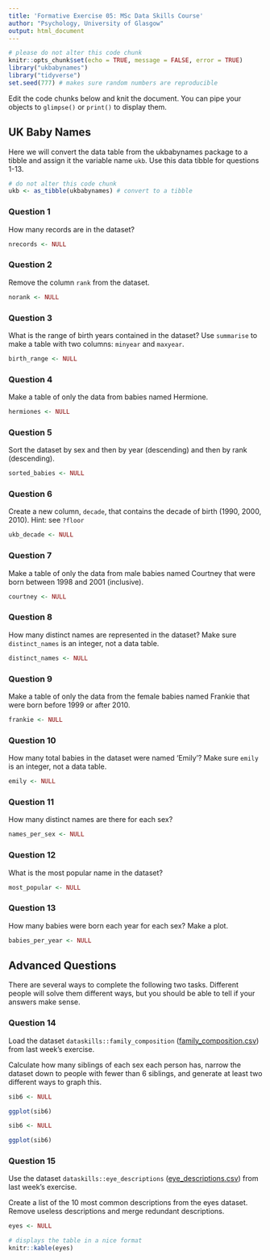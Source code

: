 ```yaml
---
title: 'Formative Exercise 05: MSc Data Skills Course'
author: "Psychology, University of Glasgow"
output: html_document
---
```


```r
# please do not alter this code chunk
knitr::opts_chunk$set(echo = TRUE, message = FALSE, error = TRUE)
library("ukbabynames")
library("tidyverse")
set.seed(777) # makes sure random numbers are reproducible
```

Edit the code chunks below and knit the document. You can pipe your objects to `glimpse()` or `print()` to display them.

## UK Baby Names

Here we will convert the data table from the ukbabynames package to a tibble and assign it the variable name `ukb`. Use this data tibble for questions 1-13.

```r
# do not alter this code chunk
ukb <- as_tibble(ukbabynames) # convert to a tibble
```


### Question 1

How many records are in the dataset?

```r
nrecords <- NULL
```

### Question 2

Remove the column `rank` from the dataset.

```r
norank <- NULL
```

### Question 3

What is the range of birth years contained in the dataset? Use `summarise` to make a table with two columns: `minyear` and `maxyear`.

```r
birth_range <- NULL
```

### Question 4

Make a table of only the data from babies named Hermione.

```r
hermiones <- NULL
```

### Question 5

Sort the dataset by sex and then by year (descending) and then by rank (descending).

```r
sorted_babies <- NULL
```

### Question 6

Create a new column, `decade`, that contains the decade of birth (1990, 2000, 2010).  Hint: see `?floor`

```r
ukb_decade <- NULL
```

### Question 7

Make a table of only the data from male babies named Courtney that were born between 1998 and 2001 (inclusive).

```r
courtney <- NULL
```


### Question 8

How many distinct names are represented in the dataset? Make sure `distinct_names` is an integer, not a data table.

```r
distinct_names <- NULL
```

### Question 9

Make a table of only the data from the female babies named Frankie that were born before 1999 or after 2010.

```r
frankie <- NULL
```

### Question 10

How many total babies in the dataset were named 'Emily'? Make sure `emily` is an integer, not a data table.

```r
emily <- NULL
```

### Question 11

How many distinct names are there for each sex?

```r
names_per_sex <- NULL
```

### Question 12

What is the most popular name in the dataset?

```r
most_popular <- NULL
```

### Question 13

How many babies were born each year for each sex?  Make a plot.

```r
babies_per_year <- NULL
```

## Advanced Questions

There are several ways to complete the following two tasks. Different people will solve them different ways, but you should be able to tell if your answers make sense.

### Question 14

Load the dataset `dataskills::family_composition` ([family_composition.csv](https://psyteachr.github.io/msc-data-skills/data/family_composition.csv)) from last week's exercise.

Calculate how many siblings of each sex each person has, narrow the dataset down to people with fewer than 6 siblings, and generate at least two different ways to graph this.

    
```r
sib6 <- NULL

ggplot(sib6)
```
    
```r
sib6 <- NULL

ggplot(sib6)
```


### Question 15

Use the dataset `dataskills::eye_descriptions` ([eye_descriptions.csv](https://psyteachr.github.io/msc-data-skills/data/eye_descriptions.csv)) from last week's exercise.

Create a list of the 10 most common descriptions from the eyes dataset. Remove useless descriptions and merge redundant descriptions.
    
```r

eyes <- NULL
```

```r
# displays the table in a nice format
knitr::kable(eyes) 
```

